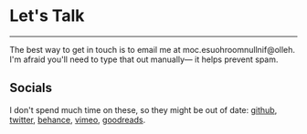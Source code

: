 
<SEO title="✉️ Contact" pageThumb = "/meta-contact.jpg"/>
<div class="page-wrapper contact-wrapper big">

# Let's Talk

<hr />

The best way to get in touch is to email me at <span class="obfuscate">moc.esuohroom<span>null</span>nif@olleh</span>. I'm afraid you'll need to type that out manually⁠— it helps prevent spam.

## Socials

I don't spend much time on these, so they might be out of date:
[github](http://www.github.com/finmoorhouse), [twitter](https://www.twitter.com/finmoorhouse), [behance](https://www.behance.net/finmoorhouse), [vimeo](http://www.vimeo.com/finmoorhouse), [goodreads](https://www.goodreads.com/finm).

</div>
